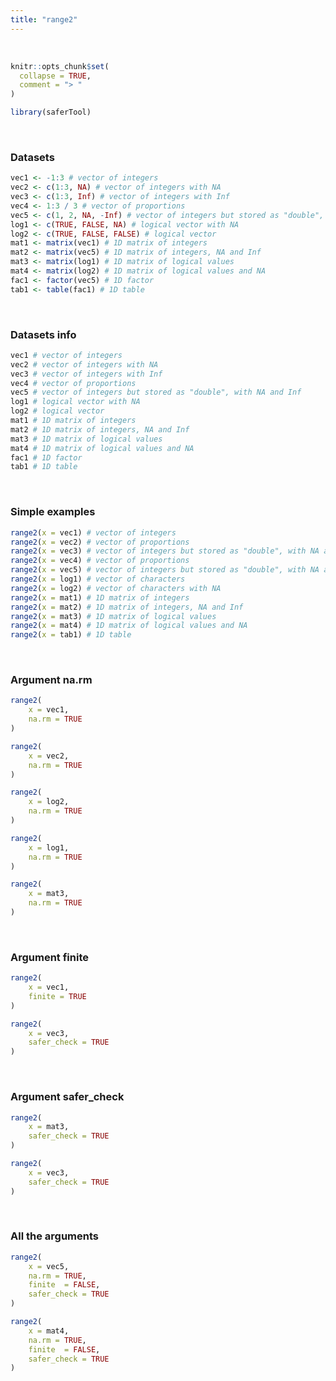 ---
title: "range2"
---
<br>
```{r, include = FALSE}
knitr::opts_chunk$set(
  collapse = TRUE,
  comment = "> "
)
```

```{r setup}
library(saferTool)
```
<br>

### Datasets

```{r}
vec1 <- -1:3 # vector of integers
vec2 <- c(1:3, NA) # vector of integers with NA
vec3 <- c(1:3, Inf) # vector of integers with Inf
vec4 <- 1:3 / 3 # vector of proportions
vec5 <- c(1, 2, NA, -Inf) # vector of integers but stored as "double", with NA and Inf
log1 <- c(TRUE, FALSE, NA) # logical vector with NA
log2 <- c(TRUE, FALSE, FALSE) # logical vector                    
mat1 <- matrix(vec1) # 1D matrix of integers
mat2 <- matrix(vec5) # 1D matrix of integers, NA and Inf
mat3 <- matrix(log1) # 1D matrix of logical values
mat4 <- matrix(log2) # 1D matrix of logical values and NA
fac1 <- factor(vec5) # 1D factor
tab1 <- table(fac1) # 1D table
```
<br>

### Datasets info

```{r}
vec1 # vector of integers
vec2 # vector of integers with NA
vec3 # vector of integers with Inf
vec4 # vector of proportions
vec5 # vector of integers but stored as "double", with NA and Inf
log1 # logical vector with NA
log2 # logical vector                    
mat1 # 1D matrix of integers
mat2 # 1D matrix of integers, NA and Inf
mat3 # 1D matrix of logical values
mat4 # 1D matrix of logical values and NA
fac1 # 1D factor
tab1 # 1D table
```
<br>

### Simple examples

```{r}
range2(x = vec1) # vector of integers
range2(x = vec2) # vector of proportions
range2(x = vec3) # vector of integers but stored as "double", with NA and Inf
range2(x = vec4) # vector of proportions
range2(x = vec5) # vector of integers but stored as "double", with NA and Inf
range2(x = log1) # vector of characters
range2(x = log2) # vector of characters with NA
range2(x = mat1) # 1D matrix of integers
range2(x = mat2) # 1D matrix of integers, NA and Inf
range2(x = mat3) # 1D matrix of logical values
range2(x = mat4) # 1D matrix of logical values and NA
range2(x = tab1) # 1D table
```
<br>

### Argument na.rm
```{r}
range2(
    x = vec1, 
    na.rm = TRUE
)

range2(
    x = vec2, 
    na.rm = TRUE
)

range2(
    x = log2, 
    na.rm = TRUE
)

range2(
    x = log1, 
    na.rm = TRUE
)

range2(
    x = mat3, 
    na.rm = TRUE
)
```
<br>

### Argument finite
```{r}
range2(
    x = vec1,
    finite = TRUE
)

range2(
    x = vec3,
    safer_check = TRUE
)
```
<br>

### Argument safer_check
```{r}
range2(
    x = mat3,
    safer_check = TRUE
)

range2(
    x = vec3,
    safer_check = TRUE
)
```
<br>

### All the arguments
```{r}
range2(
    x = vec5,
    na.rm = TRUE,
    finite  = FALSE,
    safer_check = TRUE
)

range2(
    x = mat4,
    na.rm = TRUE,
    finite  = FALSE,
    safer_check = TRUE
)
```